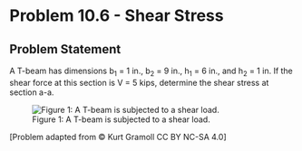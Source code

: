 # Problem 10.6 - Shear Stress {.unnumbered}

## Problem Statement

A T-beam has dimensions b<sub>1</sub> = 1 in., b<sub>2</sub> = 9 in., h<sub>1</sub> = 6 in., and h<sub>2</sub> = 1 in. If the shear force at this section is V = 5 kips, determine the shear stress at section a-a. 

![Figure 1: A T-beam is subjected to a shear load.](images/371.png){fig-alt="A T beam has a height of h1+h2 and an upper width of b2. Top of the T has a base of b2 and a height of h2, and the stem of the T has a height of h1 and a base of b1."}

\[Problem adapted from © Kurt Gramoll CC BY NC-SA 4.0\]